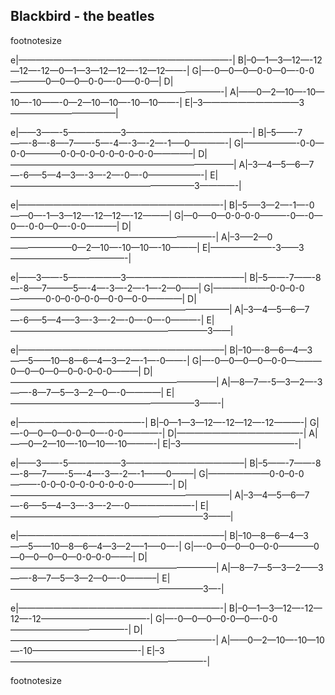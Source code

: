 

## Blackbird - the beatles

footnotesize





e|-------------------------------------------------------------------------|
B|--0---1---3---12----12---12----12---0---1---3---12---12----12---12-------|
G|----0---0---0---0-0---0----0-0------------0---0---0---0-0----0-----0-0---|
D|-------------------------------------------------------------------------|
A|------0---2---10----10---10----10-------0---2---10---10----10---10-------|
E|--3---------------------------------3------------------------------------|

e|------3-------5------------------3-------------------------------------------|
B|--5-------7-------8----8-----7-------5----4----3----2----1-----0-------------|
G|-------------------0-0---0-0------------0-0--0-0--0-0--0-0--0-0--------------|
D|-----------------------------------------------------------------------------|
A|--3---4---5---6---7----6-----5---4---3----3----2----0----0-------------------|
E|---------------------------------------------------------------3-------------|

e|----------------------------------------------------------------------|
B|--5-----3---2----1----0------0----1---3---12----12---12----12---------|
G|---0-----0---0-0--0-0----------0----0---0----0-0---0----0-0-----------|
D|----------------------------------------------------------------------|
A|--3-----2---0---------------------0---2---10----10---10----10---------|
E|----------------------3------3----------------------------------------|

e|------3-------5------------------3-----------------------------------------|
B|--5-------7-------8----8-----7---------5----4----3----2----1----2---0------|
G|--------------------0-0--0-0------------0-0--0-0--0-0—0-0---0-0------------|
D|---------------------------------------------------------------------------|
A|--3---4---5---6---7----6-----5---4-----3----3----2----0----0----0----------|
E|--------------------------------------------------------------------3------|

e|-----------------------------------------------------------------------|
B|--10—-8---6---4---3------5------10---8---6---4---3---2----1----0-------|
G|----0---0---0---0---0-0------------0---0---0---0---0--0-0--0-0---------|
D|-----------------------------------------------------------------------|
A|---8---7----5---3---2----3-------8---7---5---3---2---0----0------------|
E|---------------------------------------------------------------3-------|

e|-------------------------------------------|
B|--0---1---3---12----12---12----12----------|
G|----0---0---0---0-0---0----0-0-------------|
D|-------------------------------------------|
A|------0---2---10----10---10----10----------|
E|--3----------------------------------------|

e|------3-------5------------------3-----------------------------------------|
B|--5-------7-------8----8-----7-------5----4----3----2----1--------0--------|
G|---------------------0-0--0-0----------0-0--0-0--0-0--0-0--0-0-------------|
D|---------------------------------------------------------------------------|
A|--3---4---5---6---7----6-----5---4---3----3----2----0----------------------|
E|------------------------------------------------------------------3--------|

e|-----------------------------------------------------------------------|
B|--10---8---6---4---3------5------10---8---6---4---3---2-----1-----0----|
G|----0---0---0---0---0-0------------0---0---0---0---0---0-0--0-0--------|
D|-----------------------------------------------------------------------|
A|---8---7---5---3---2------3-------8---7---5---3---2---0----0-----------|
E|------------------------------------------------------------------3----|

e|----------------------------------------------------------------------|
B|--0---1---3---12----12---12----12-------------------------------------|
G|----0---0---0---0-0---0----0-0----------------------------------------|
D|----------------------------------------------------------------------|
A|------0---2---10----10---10----10-------------------------------------|
E|--3-------------------------------------------------------------------|


footnotesize
